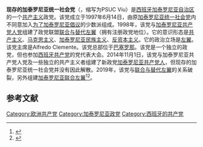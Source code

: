 {{not|加泰罗尼亚统一社会党}}
'''现存的加泰罗尼亚统一社会党'''（{{lang-ca|Partit Socialista Unificat de Catalunya Viu}}，缩写为PSUC Viu）是[[西班牙|西班牙]][[加泰罗尼亚自治区|加泰罗尼亚自治区]]的一个[[共产主义|共产主义]]政党。该党成立于1997年6月14日，由原[[加泰罗尼亚统一社会党|加泰罗尼亚统一社会党]]内不同意加入[[为了加泰罗尼亚倡议|为了加泰罗尼亚倡议]]的少数派组成。1998年，该党与[[加泰罗尼亚共产党人党|加泰罗尼亚共产党人党]]组建了政党联盟[[联合与替代左翼|联合与替代左翼]]（拥有注册政党地位）。它的意识形态是[[共产主义|共产主义]]、[[马克思主义|马克思主义]]、[[加泰罗尼亚民族主义|加泰罗尼亚民族主义]]、[[反资本主义|反资本主义]]。它的政治立场是[[左翼|左翼]]。该党主席是Alfredo Clemente。该党总部位于[[巴塞罗那|巴塞罗那]]。该党是一个独立的政党，但也参加[[西班牙共产党|西班牙共产党]]的党代表大会。2014年11月1日，该党与加泰罗尼亚共产党人党及一些独立的共产主义者组建了新政党[[加泰罗尼亚共产党人|加泰罗尼亚共产党人]]，但现存的加泰罗尼亚统一社会党并没有因此解散。2019年，该党与[[联合与替代左翼|联合与替代左翼]]的关系破裂，另外组建[[加泰罗尼亚联合左翼|加泰罗尼亚联合左翼]]<ref>{{Cite web |url=http://psuc.org/2019/02/25/davant-la-situacio-a-euia-i-la-seva-politica-daliances/ |title=Davant la situació a EUiA i la seva política d’aliances |access-date=2021-12-28 |archive-date=2021-03-07 |archive-url=https://web.archive.org/web/20210307111158/http://psuc.org/2019/02/25/davant-la-situacio-a-euia-i-la-seva-politica-daliances/ |dead-url=no }}</ref><ref>{{Cite web |url=https://www.youtube.com/watch?v=hcuCzaMUbSs |title=Montero: "Con EUCat hemos recuperado la izquierda transformadora para la clase trabajadora catalana" |access-date=2021-12-28 |archive-date=2021-12-28 |archive-url=https://web.archive.org/web/20211228063308/https://www.youtube.com/watch?v=hcuCzaMUbSs |dead-url=no }}</ref>。

== 参考文献 ==
{{reflist}}

{{欧洲的共产党}}

[[Category:欧洲共产党|Category:欧洲共产党]]
[[Category:加泰罗尼亚政党|Category:加泰罗尼亚政党]]
[[Category:西班牙的共产党|Category:西班牙的共产党]]